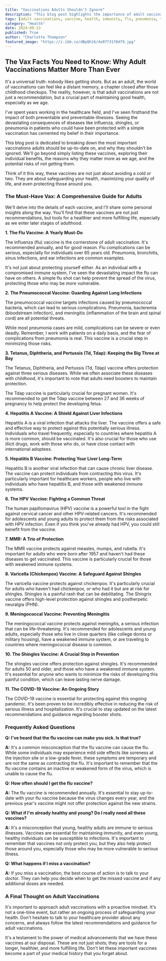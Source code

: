 ```yaml
---
title: "Vaccinations Adults Shouldn’t Ignore"
description: "This blog post highlights the importance of adult vaccinations and outlines essential vaccines adults should consider, including flu, pneumococcal, Tdap, hepatitis, HPV, MMR, chickenpox, shingles, meningococcal, and COVID-19. It emphasizes the benefits of each vaccine and addresses common misconceptions."
tags: [adult vaccinations, vaccine, health, immunity, flu, pneumonia, tetanus, diphtheria, pertussis, hepatitis, HPV, MMR, chickenpox, shingles, meningococcal, COVID-19, vaccination schedule, healthcare, prevention]
category: "Health"
date: 2024-09-13
published: True
author: "Charlotte Thompson"
featured_image: "https://i.ibb.co/dBpQh16/4a97f31f0d79.jpg"
---
```


## The Vax Facts You Need to Know: Why Adult Vaccinations Matter More Than Ever

It's a universal truth: nobody likes getting shots. But as an adult, the world of vaccinations can feel like a distant memory, a chapter closed after those childhood checkups. The reality, however, is that adult vaccinations are not just a recommendation, but a crucial part of maintaining good health, especially as we age.

I've spent years working in the healthcare field, and I've seen firsthand the impact of both preventable and preventable illnesses.  Seeing the devastating consequences of diseases like influenza, shingles, or pneumonia in patients who could have been protected with a simple vaccination has cemented my belief in their importance. 

This blog post is dedicated to breaking down the most important vaccinations adults should be up-to-date on,  and why they shouldn't be ignored.  We'll go beyond simply listing these vaccines, exploring their individual benefits, the reasons why they matter more as we age, and the potential risks of not getting them.  

Think of it this way,  these vaccines are not just about avoiding a cold or two. They are about safeguarding your health, maximizing your quality of life, and even protecting those around you. 

### The Must-Have Vax: A Comprehensive Guide for Adults

We'll delve into the details of each vaccine, and I'll share some personal insights along the way. You'll find that these vaccines are not just recommendations, but tools for a healthier and more fulfilling life, especially as we enter later stages of adulthood.

**1. The Flu Vaccine: A Yearly Must-Do**

The influenza (flu) vaccine is the cornerstone of adult vaccination. It's recommended annually, and for good reason. Flu complications can be serious, especially for individuals over 65 years old. Pneumonia, bronchitis, sinus infections, and ear infections are common examples. 

It's not just about protecting yourself either. As an individual with a compromised immune system,  I've seen the devastating impact the flu can have on others.  A simple flu shot can help prevent the spread of the virus, protecting those who may be more vulnerable.

**2. The Pneumococcal Vaccine: Guarding Against Lung Infections**

The pneumococcal vaccine targets infections caused by pneumococcal bacteria, which can lead to serious complications. Pneumonia, bacteremia (bloodstream infection), and meningitis (inflammation of the brain and spinal cord) are all potential threats.

While most pneumonia cases are mild, complications can be severe or even deadly.  Remember, I work with patients on a daily basis, and the fear of complications from pneumonia is real. This vaccine is a crucial step in minimizing those risks.

**3. Tetanus, Diphtheria, and Pertussis (Td, Tdap): Keeping the Big Three at Bay**

The Tetanus, Diphtheria, and Pertussis (Td, Tdap) vaccine offers protection against three serious diseases.  While we often associate these diseases with childhood, it's important to note that adults need boosters to maintain protection. 

The Tdap vaccine is particularly crucial for pregnant women.  It's recommended to get the Tdap vaccine between 27 and 36 weeks of pregnancy to help protect the developing fetus. 

**4. Hepatitis A Vaccine: A Shield Against Liver Infections**

Hepatitis A is a viral infection that attacks the liver.  The vaccine offers a safe and effective way to protect against this potentially serious illness.  Individuals who travel frequently, especially to countries where hepatitis A is more common, should be vaccinated.  It's also crucial for those who use illicit drugs, work with those who do, or have close contact with international adoptees.  

**5. Hepatitis B Vaccine: Protecting Your Liver Long-Term**

Hepatitis B is another viral infection that can cause chronic liver disease.  The vaccine can protect individuals from contracting this virus.  It's particularly important for healthcare workers, people who live with individuals who have hepatitis B, and those with weakened immune systems. 

**6. The HPV Vaccine: Fighting a Common Threat**

The human papillomavirus (HPV) vaccine is a powerful tool in the fight against cervical cancer and other HPV-related cancers.  It's recommended for adolescents and young adults to protect them from the risks associated with HPV infection.  Even if you think you've already had HPV, you could still benefit from the vaccine.

**7. MMR: A Trio of Protection**

The MMR vaccine protects against measles, mumps, and rubella.  It's important for adults who were born after 1957 and haven't had these diseases to get vaccinated.  This vaccine is particularly crucial for those with weakened immune systems.  

**8. Varicella (Chickenpox) Vaccine:  A Safeguard Against Shingles**

The varicella vaccine protects against chickenpox.  It's particularly crucial for adults who haven't had chickenpox, or who had it but are at risk for shingles.  Shingles is a painful rash that can be debilitating.  The Shingrix vaccine offers high-level protection against shingles and postherpetic neuralgia (PHN).

**9. Meningococcal Vaccine:  Preventing Meningitis**

The meningococcal vaccine protects against meningitis, a serious infection that can be life-threatening.  It's recommended for adolescents and young adults, especially those who live in close quarters (like college dorms or military housing), have a weakened immune system, or are traveling to countries where meningococcal disease is common.  

**10. The Shingles Vaccine: A Crucial Step in Prevention**

The shingles vaccine offers protection against shingles.  It's recommended for adults 50 and older, and those who have a weakened immune system.  It's essential for anyone who wants to minimize the risks of developing this painful condition, which can leave lasting nerve damage. 

**11. The COVID-19 Vaccine: An Ongoing Story**

The COVID-19 vaccine is essential for protecting against this ongoing pandemic.  It's been proven to be incredibly effective in reducing the risk of serious illness and hospitalization.  It's crucial to stay updated on the latest recommendations and guidance regarding booster shots.

###  Frequently Asked Questions

**Q: I've heard that the flu vaccine can make you sick.  Is that true?**

**A:**  It's a common misconception that the flu vaccine can cause the flu. While some individuals may experience mild side effects like soreness at the injection site or a low-grade fever,  these symptoms are temporary and are not the same as contracting the flu.  It's important to remember that the flu vaccine contains an inactive or weakened form of the virus,  which is unable to cause the flu.

**Q: How often should I get the flu vaccine?**

**A:**  The flu vaccine is recommended annually. It's essential to stay up-to-date with your flu vaccine because the virus changes every year,  and the previous year's vaccine might not offer protection against the new strains.

**Q:  What if I'm already healthy and young? Do I really need all these vaccines?**

**A:**  It's a misconception that young, healthy adults are immune to serious illnesses.  Vaccines are essential for maintaining immunity,  and even young, healthy individuals can be susceptible to infections.  It's important to remember that vaccines not only protect you, but they also help protect those around you, especially those who may be more vulnerable to serious illness.

**Q:  What happens if I miss a vaccination?**

**A:**  If you miss a vaccination, the best course of action is to talk to your doctor.  They can help you decide when to get the missed vaccine and if any additional doses are needed. 

###  A Final Thought on Adult Vaccinations

It's important to approach adult vaccinations with a proactive mindset.  It's not a one-time event, but rather an ongoing process of safeguarding your health.  Don't hesitate to talk to your healthcare provider about any concerns,  and always follow the latest recommendations and guidance for adult vaccinations.

It's a testament to the power of medical advancements that we have these vaccines at our disposal.  These are not just shots; they are tools for a longer, healthier, and more fulfilling life.  Don't let these important vaccines become a part of your medical history that you forget about.